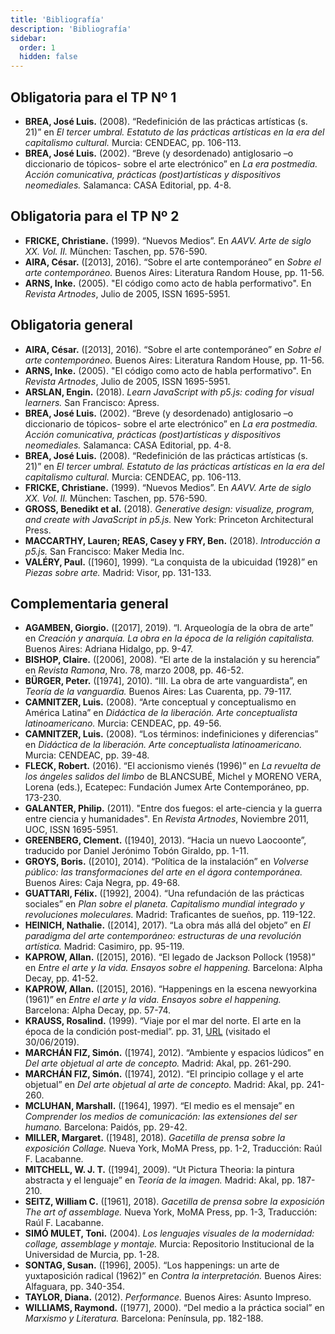 ```yaml
---
title: 'Bibliografía'
description: 'Bibliografía'
sidebar:
  order: 1
  hidden: false
---
```


## Obligatoria para el TP Nº 1

- **BREA, José Luis.** (2008). “Redefinición de las prácticas artísticas (s. 21)” en *El tercer umbral. Estatuto de las prácticas artísticas en la era del capitalismo cultural.* Murcia: CENDEAC, pp. 106-113.
- **BREA, José Luis.** (2002). “Breve (y desordenado) antiglosario –o diccionario de tópicos- sobre el arte electrónico” en *La era postmedia. Acción comunicativa, prácticas (post)artísticas y dispositivos neomediales.* Salamanca: CASA Editorial, pp. 4-8.  

## Obligatoria para el TP Nº 2
- **FRICKE, Christiane.** (1999). “Nuevos Medios”. En *AAVV. Arte de siglo XX. Vol. II.* München: Taschen, pp. 576-590.
- **AIRA, César.** ([2013], 2016). “Sobre el arte contemporáneo” en *Sobre el arte contemporáneo.* Buenos Aires: Literatura Random House, pp. 11-56.  
- **ARNS, Inke.** (2005). "El código como acto de habla performativo". En *Revista Artnodes*, Julio de 2005, ISSN 1695-5951.

## Obligatoria general

- **AIRA, César.** ([2013], 2016). “Sobre el arte contemporáneo” en *Sobre el arte contemporáneo.* Buenos Aires: Literatura Random House, pp. 11-56.  
- **ARNS, Inke.** (2005). "El código como acto de habla performativo". En *Revista Artnodes*, Julio de 2005, ISSN 1695-5951.
- **ARSLAN, Engin.** (2018). *Learn JavaScript with p5.js: coding for visual learners.* San Francisco: Apress.  
- **BREA, José Luis.** (2002). “Breve (y desordenado) antiglosario –o diccionario de tópicos- sobre el arte electrónico” en *La era postmedia. Acción comunicativa, prácticas (post)artísticas y dispositivos neomediales.* Salamanca: CASA Editorial, pp. 4-8.  
- **BREA, José Luis.** (2008). “Redefinición de las prácticas artísticas (s. 21)” en *El tercer umbral. Estatuto de las prácticas artísticas en la era del capitalismo cultural.* Murcia: CENDEAC, pp. 106-113.
- **FRICKE, Christiane.** (1999). “Nuevos Medios”. En *AAVV. Arte de siglo XX. Vol. II.* München: Taschen, pp. 576-590.  
- **GROSS, Benedikt et al.** (2018). *Generative design: visualize, program, and create with JavaScript in p5.js.* New York: Princeton Architectural Press.  
- **MACCARTHY, Lauren; REAS, Casey y FRY, Ben.** (2018). *Introducción a p5.js.* San Francisco: Maker Media Inc.  
- **VALÉRY, Paul.** ([1960], 1999). “La conquista de la ubicuidad (1928)” en *Piezas sobre arte.* Madrid: Visor, pp. 131-133.  

## Complementaria general

- **AGAMBEN, Giorgio.** ([2017], 2019). “I. Arqueología de la obra de arte” en *Creación y anarquía. La obra en la época de la religión capitalista.* Buenos Aires: Adriana Hidalgo, pp. 9-47.  
- **BISHOP, Claire.** ([2006], 2008). “El arte de la instalación y su herencia” en *Revista Ramona*, Nro. 78, marzo 2008, pp. 46-52.  
- **BÜRGER, Peter.** ([1974], 2010). “III. La obra de arte vanguardista”, en *Teoría de la vanguardia.* Buenos Aires: Las Cuarenta, pp. 79-117.  
- **CAMNITZER, Luis.** (2008). “Arte conceptual y conceptualismo en América Latina” en *Didáctica de la liberación. Arte conceptualista latinoamericano.* Murcia: CENDEAC, pp. 49-56.  
- **CAMNITZER, Luis.** (2008). “Los términos: indefiniciones y diferencias” en *Didáctica de la liberación. Arte conceptualista latinoamericano.* Murcia: CENDEAC, pp. 39-48.  
- **FLECK, Robert.** (2016). “El accionismo vienés (1996)” en *La revuelta de los ángeles salidos del limbo* de BLANCSUBÉ, Michel y MORENO VERA, Lorena (eds.), Ecatepec: Fundación Jumex Arte Contemporáneo, pp. 173-230.  
- **GALANTER, Philip.** (2011). "Entre dos fuegos: el arte-ciencia y la guerra entre ciencia y humanidades". En *Revista Artnodes*, Noviembre 2011, UOC, ISSN 1695-5951.  
- **GREENBERG, Clement.** ([1940], 2013). “Hacia un nuevo Laocoonte”, traducido por Daniel Jerónimo Tobón Giraldo, pp. 1-11.  
- **GROYS, Boris.** ([2010], 2014). “Política de la instalación” en *Volverse público: las transformaciones del arte en el ágora contemporánea.* Buenos Aires: Caja Negra, pp. 49-68.  
- **GUATTARI, Félix.** ([1992], 2004). “Una refundación de las prácticas sociales” en *Plan sobre el planeta. Capitalismo mundial integrado y revoluciones moleculares.* Madrid: Traficantes de sueños, pp. 119-122.  
- **HEINICH, Nathalie.** ([2014], 2017). “La obra más allá del objeto” en *El paradigma del arte contemporáneo: estructuras de una revolución artística.* Madrid: Casimiro, pp. 95-119.  
- **KAPROW, Allan.** ([2015], 2016). “El legado de Jackson Pollock (1958)” en *Entre el arte y la vida. Ensayos sobre el happening.* Barcelona: Alpha Decay, pp. 41-52.  
- **KAPROW, Allan.** ([2015], 2016). “Happenings en la escena newyorkina (1961)” en *Entre el arte y la vida. Ensayos sobre el happening.* Barcelona: Alpha Decay, pp. 57-74.  
- **KRAUSS, Rosalind.** (1999). “Viaje por el mar del norte. El arte en la época de la condición post-medial”. pp. 31, [URL](https://tecmahaluf.wordpress.com/referentes/221-2/) (visitado el 30/06/2019).  
- **MARCHÁN FIZ, Simón.** ([1974], 2012). “Ambiente y espacios lúdicos” en *Del arte objetual al arte de concepto.* Madrid: Akal, pp. 261-290.  
- **MARCHÁN FIZ, Simón.** ([1974], 2012). “El principio collage y el arte objetual” en *Del arte objetual al arte de concepto.* Madrid: Akal, pp. 241-260.  
- **MCLUHAN, Marshall.** ([1964], 1997). “El medio es el mensaje” en *Comprender los medios de comunicación: las extensiones del ser humano.* Barcelona: Paidós, pp. 29-42.  
- **MILLER, Margaret.** ([1948], 2018). *Gacetilla de prensa sobre la exposición Collage.* Nueva York, MoMA Press, pp. 1-2, Traducción: Raúl F. Lacabanne.  
- **MITCHELL, W. J. T.** ([1994], 2009). “Ut Pictura Theoria: la pintura abstracta y el lenguaje” en *Teoría de la imagen.* Madrid: Akal, pp. 187-210.  
- **SEITZ, William C.** ([1961], 2018). *Gacetilla de prensa sobre la exposición The art of assemblage.* Nueva York, MoMA Press, pp. 1-3, Traducción: Raúl F. Lacabanne.  
- **SIMÓ MULET, Toni.** (2004). *Los lenguajes visuales de la modernidad: collage, assemblage y montaje.* Murcia: Repositorio Institucional de la Universidad de Murcia, pp. 1-28.  
- **SONTAG, Susan.** ([1996], 2005). “Los happenings: un arte de yuxtaposición radical (1962)” en *Contra la interpretación.* Buenos Aires: Alfaguara, pp. 340-354.  
- **TAYLOR, Diana.** (2012). *Performance.* Buenos Aires: Asunto Impreso.  
- **WILLIAMS, Raymond.** ([1977], 2000). “Del medio a la práctica social” en *Marxismo y Literatura.* Barcelona: Península, pp. 182-188.  
